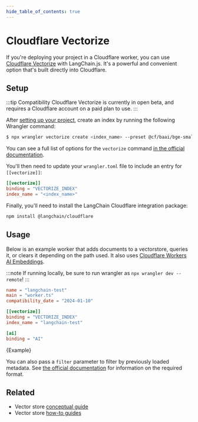```yaml
---
hide_table_of_contents: true
---
```


# Cloudflare Vectorize

If you're deploying your project in a Cloudflare worker, you can use [Cloudflare Vectorize](https://developers.cloudflare.com/vectorize/) with LangChain.js.
It's a powerful and convenient option that's built directly into Cloudflare.

## Setup

:::tip Compatibility
Cloudflare Vectorize is currently in open beta, and requires a Cloudflare account on a paid plan to use.
:::

After [setting up your project](https://developers.cloudflare.com/vectorize/get-started/intro/#prerequisites),
create an index by running the following Wrangler command:

```bash
$ npx wrangler vectorize create <index_name> --preset @cf/baai/bge-small-en-v1.5
```

You can see a full list of options for the `vectorize` command [in the official documentation](https://developers.cloudflare.com/workers/wrangler/commands/#vectorize).

You'll then need to update your `wrangler.toml` file to include an entry for `[[vectorize]]`:

```toml
[[vectorize]]
binding = "VECTORIZE_INDEX"
index_name = "<index_name>"
```

Finally, you'll need to install the LangChain Cloudflare integration package:


<IntegrationInstallTooltip></IntegrationInstallTooltip>

```bash npm2yarn
npm install @langchain/cloudflare
```

## Usage

Below is an example worker that adds documents to a vectorstore, queries it, or clears it depending on the path used. It also uses [Cloudflare Workers AI Embeddings](/docs/integrations/text_embedding/cloudflare_ai).

:::note
If running locally, be sure to run wrangler as `npx wrangler dev --remote`!
:::

```toml
name = "langchain-test"
main = "worker.ts"
compatibility_date = "2024-01-10"

[[vectorize]]
binding = "VECTORIZE_INDEX"
index_name = "langchain-test"

[ai]
binding = "AI"
```


<CodeBlock language="typescript">{Example}</CodeBlock>

You can also pass a `filter` parameter to filter by previously loaded metadata.
See [the official documentation](https://developers.cloudflare.com/vectorize/learning/metadata-filtering/)
for information on the required format.

## Related

- Vector store [conceptual guide](/docs/concepts/#vectorstores)
- Vector store [how-to guides](/docs/how_to/#vectorstores)
